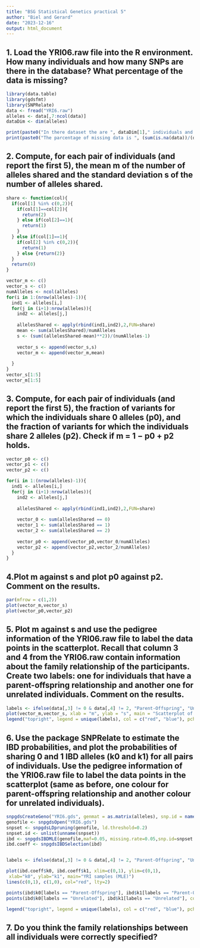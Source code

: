 ```yaml
---
title: "BSG Statistical Genetics practical 5"
author: "Biel and Gerard"
date: "2023-12-16"
output: html_document
---
```


## 1. Load the YRI06.raw file into the R environment. How many individuals and how many SNPs are there in the database? What percentage of the data is missing?

```r
library(data.table)
library(gdsfmt)
library(SNPRelate)
data <- fread("YRI6.raw")
alleles <- data[,7:ncol(data)]
dataDim <- dim(alleles)

print(paste0("In there dataset the are ", dataDim[1]," individuals and ", dataDim[2], " SNPs."))
print(paste0("The parcentage of missing data is ", (sum(is.na(data))/(dataDim[1]*dataDim[2]))*100,"%"))
```

## 2. Compute, for each pair of individuals (and report the first 5), the mean m of the number of alleles shared and the standard deviation s of the number of alleles shared.

```r
share <- function(col){
  if(col[1] %in% c(0,2)){
    if(col[1]==col[2]){
      return(2)
    } else if(col[2]==1){
      return(1)
    }
  } else if(col[1]==1){
    if(col[2] %in% c(0,2)){
      return(1)
    } else {return(2)}
  }
  return(0)
}

vector_m <- c()
vector_s <- c()
numAlleles <- ncol(alleles)
for(i in 1:(nrow(alleles)-1)){
  ind1 <- alleles[i,]
  for(j in (i+1):nrow(alleles)){
    ind2 <- alleles[j,]
    
    allelesShared <- apply(rbind(ind1,ind2),2,FUN=share)
    mean <- sum(allelesShared)/numAlleles
    s <- (sum((allelesShared-mean)**2))/(numAlleles-1)
    
    vector_s <- append(vector_s,s)
    vector_m <- append(vector_m,mean)
    
  } 
}
vector_s[1:5]
vector_m[1:5]
```

## 3. Compute, for each pair of individuals (and report the first 5), the fraction of variants for which the individuals share 0 alleles (p0), and the fraction of variants for which the individuals share 2 alleles (p2). Check if m = 1 − p0 + p2 holds.

```r

vector_p0 <- c()
vector_p1 <- c()
vector_p2 <- c()

for(i in 1:(nrow(alleles)-1)){
  ind1 <- alleles[i,]
  for(j in (i+1):nrow(alleles)){
    ind2 <- alleles[j,]
    
    allelesShared <- apply(rbind(ind1,ind2),2,FUN=share)
    
    vector_0 <- sum(allelesShared == 0)
    vector_1 <- sum(allelesShared == 1)
    vector_2 <- sum(allelesShared == 2)
    
    vector_p0 <- append(vector_p0,vector_0/numAlleles)
    vector_p2 <- append(vector_p2,vector_2/numAlleles)
  } 
}

```

## 4.Plot m against s and plot p0 against p2. Comment on the results.

```r
par(mfrow = c(1,2))
plot(vector_m,vector_s)
plot(vector_p0,vector_p2)
```


## 5. Plot m against s and use the pedigree information of the YRI06.raw file to label the data points in the scatterplot. Recall that column 3 and 4 from the YRI06.raw contain information about the family relationship of the participants. Create two labels: one for individuals that have a parent-offspring relationship and another one for unrelated individuals. Comment on the results.

```r
labels <- ifelse(data[,3] != 0 & data[,4] != 2, "Parent-Offspring", "Unrelated")
plot(vector_m,vector_s, xlab = "m", ylab = "s", main = "Scatterplot of m against s", col = ifelse(labels == "Parent-Offspring", "red", "blue"))
legend("topright", legend = unique(labels), col = c("red", "blue"), pch = 1)
```


## 6. Use the package SNPRelate to estimate the IBD probabilities, and plot the probabilities of sharing 0 and 1 IBD alleles (k0 and k1) for all pairs of individuals. Use the pedigree information of the YRI06.raw file to label the data points in the scatterplot (same as before, one colour for parent-offspring relationship and another colour for unrelated individuals).

```r
snpgdsCreateGeno("YRI6.gds", genmat = as.matrix(alleles), snp.id = names(alleles), sample.id = data$IID, snpfirstdim=FALSE)
genofile <- snpgdsOpen("YRI6.gds")
snpset <- snpgdsLDpruning(genofile, ld.threshold=0.2)
snpset.id <- unlist(unname(snpset))
ibd <- snpgdsIBDMLE(genofile,maf=0.05, missing.rate=0.05,snp.id=snpset.id, num.thread=2)
ibd.coeff <- snpgdsIBDSelection(ibd)


labels <- ifelse(data[,3] != 0 & data[,4] != 2, "Parent-Offspring", "Unrelated")

plot(ibd.coeff$k0, ibd.coeff$k1, xlim=c(0,1), ylim=c(0,1),
 xlab="k0", ylab="k1", main="YRI samples (MLE)")
lines(c(0,1), c(1,0), col="red", lty=2)

points(ibd$k0[labels == "Parent-Offspring"], ibd$k1[labels == "Parent-Offspring"], col = "red", pch = 19)
points(ibd$k0[labels == "Unrelated"], ibd$k1[labels == "Unrelated"], col = "blue", pch = 19)

legend("topright", legend = unique(labels), col = c("red", "blue"), pch = 19)

```


## 7. Do you think the family relationships between all individuals were correctly specified?












